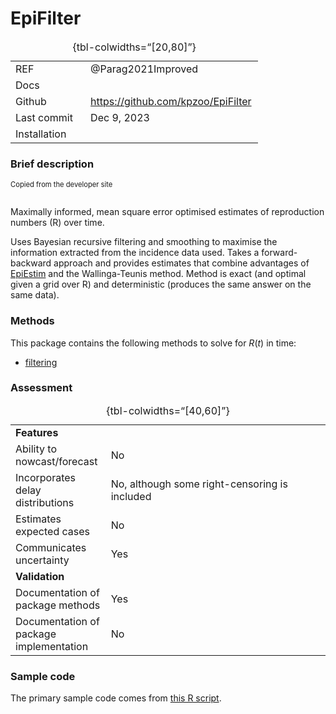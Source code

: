 # EpiFilter { .unnumbered}

| | 
|:---|:--------|
| REF| @Parag2021Improved|
| Docs| |
| Github| [https://github.com/kpzoo/EpiFilter](https://github.com/kpzoo/EpiFilter) |
| Last commit| Dec 9, 2023 |
| Installation | |
: {tbl-colwidths="[20,80]"}

### Brief description
<div style="font-size:0.8em">Copied from the developer site<br><br></div>

Maximally informed, mean square error optimised estimates of reproduction numbers (R) over time.

Uses Bayesian recursive filtering and smoothing to maximise the information extracted from the incidence data used. Takes a forward-backward approach and provides estimates that combine advantages of [EpiEstim](package_EpiEstim.qmd) and the Wallinga-Teunis method. Method is exact (and optimal given a grid over R) and deterministic (produces the same answer on the same data).

### Methods

This package contains the following methods to solve for $R(t)$ in time:

- [filtering](methods_time.qmd#sec-filtering)

### Assessment

| | 
|:---|:--------|
|<strong>Features</strong>||
| Ability to nowcast/forecast| No|
| Incorporates delay distributions| No, although some right-censoring is included|
| Estimates expected cases| No|
| Communicates uncertainty| Yes|
|<strong>Validation</strong>||
| Documentation of package methods| Yes|
| Documentation of package implementation| No|
: {tbl-colwidths="[40,60]"}


### Sample code

The primary sample code comes from [this R script](https://github.com/kpzoo/EpiFilter/blob/master/R%20files/vignette.R).

